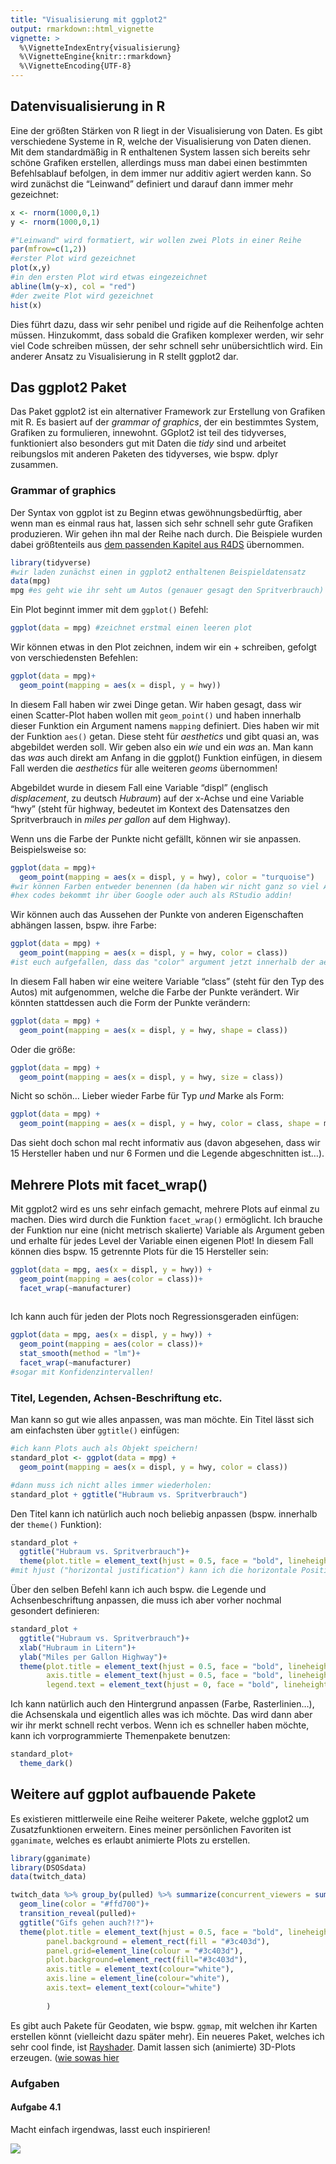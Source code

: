 ```yaml
---
title: "Visualisierung mit ggplot2"
output: rmarkdown::html_vignette
vignette: >
  %\VignetteIndexEntry{visualisierung}
  %\VignetteEngine{knitr::rmarkdown}
  %\VignetteEncoding{UTF-8}
---
```



## Datenvisualisierung in R

Eine der größten Stärken von R liegt in der Visualisierung von Daten. Es gibt verschiedene Systeme in R, welche der Visualisierung von Daten dienen. Mit dem standardmäßig in R enthaltenen System lassen sich bereits sehr schöne Grafiken erstellen, allerdings muss man dabei einen bestimmten Befehlsablauf befolgen, in dem immer nur additiv agiert werden kann. So wird zunächst die "Leinwand" definiert und darauf dann immer mehr gezeichnet:

```r

x <- rnorm(1000,0,1)
y <- rnorm(1000,0,1)

#"Leinwand" wird formatiert, wir wollen zwei Plots in einer Reihe
par(mfrow=c(1,2))
#erster Plot wird gezeichnet
plot(x,y)
#in den ersten Plot wird etwas eingezeichnet
abline(lm(y~x), col = "red")
#der zweite Plot wird gezeichnet
hist(x)

```

Dies führt dazu, dass wir sehr penibel und rigide auf die Reihenfolge achten müssen. Hinzukommt, dass sobald die Grafiken komplexer werden, wir sehr viel Code schreiben müssen, der sehr schnell sehr unübersichtlich wird. Ein anderer Ansatz zu Visualisierung in R stellt ggplot2 dar.

## Das ggplot2 Paket

Das Paket ggplot2 ist ein alternativer Framework zur Erstellung von Grafiken mit R. Es basiert auf der _grammar of graphics_, der ein bestimmtes System, Grafiken zu formulieren, innewohnt. GGplot2 ist teil des tidyverses, funktioniert also besonders gut mit Daten die _tidy_ sind und arbeitet reibungslos mit anderen Paketen des tidyverses, wie bspw. dplyr zusammen.


### Grammar of graphics

Der Syntax von ggplot ist zu Beginn etwas gewöhnungsbedürftig, aber wenn man es einmal raus hat, lassen sich sehr schnell sehr gute Grafiken produzieren. Wir gehen ihn mal der Reihe nach durch. Die Beispiele wurden dabei größtenteils aus [dem passenden Kapitel aus R4DS](https://r4ds.had.co.nz/data-visualisation.html) übernommen.

```r
library(tidyverse)
#wir laden zunächst einen in ggplot2 enthaltenen Beispieldatensatz
data(mpg)
mpg #es geht wie ihr seht um Autos (genauer gesagt den Spritverbrauch)

```
Ein Plot beginnt immer mit dem `ggplot()` Befehl:

```r
ggplot(data = mpg) #zeichnet erstmal einen leeren plot

```
Wir können etwas in den Plot zeichnen, indem wir ein + schreiben, gefolgt von verschiedensten Befehlen:

```r
ggplot(data = mpg)+
  geom_point(mapping = aes(x = displ, y = hwy))
```

In diesem Fall haben wir zwei Dinge getan. Wir haben gesagt, dass wir einen Scatter-Plot haben wollen mit `geom_point()` und haben innerhalb dieser Funktion ein Argument namens `mapping` definiert. Dies haben wir mit der Funktion `aes()` getan. Diese steht für _aesthetics_ und gibt quasi an, was abgebildet werden soll. Wir geben also ein *wie* und ein *was* an. Man kann das *was* auch direkt am Anfang in die ggplot() Funktion einfügen, in diesem Fall werden die _aesthetics_ für alle weiteren _geoms_ übernommen!

Abgebildet wurde in diesem Fall eine Variable "displ" (englisch _displacement_, zu deutsch _Hubraum_) auf der x-Achse und eine Variable "hwy" (steht für highway, bedeutet im Kontext des Datensatzes den Spritverbrauch in _miles per gallon_ auf dem Highway). 

Wenn uns die Farbe der Punkte nicht gefällt, können wir sie anpassen. Beispielsweise so:

```r
ggplot(data = mpg)+
  geom_point(mapping = aes(x = displ, y = hwy), color = "turquoise")
#wir können Farben entweder benennen (da haben wir nicht ganz so viel Auswahl), oder wir benutzen einen sogenannten "hexcode", das sieht dann bspw. so aus: #0af0cd
#hex codes bekommt ihr über Google oder auch als RStudio addin!
```



Wir können auch das Aussehen der Punkte von anderen Eigenschaften abhängen lassen, bspw. ihre Farbe:

```r
ggplot(data = mpg) + 
  geom_point(mapping = aes(x = displ, y = hwy, color = class))
#ist euch aufgefallen, dass das "color" argument jetzt innerhalb der aes() Funktion steht?
```

In diesem Fall haben wir eine weitere Variable "class" (steht für den Typ des Autos) mit aufgenommen, welche die Farbe der Punkte verändert. Wir könnten stattdessen auch die Form der Punkte verändern:


```r
ggplot(data = mpg) + 
  geom_point(mapping = aes(x = displ, y = hwy, shape = class))
```

Oder die größe:


```r
ggplot(data = mpg) + 
  geom_point(mapping = aes(x = displ, y = hwy, size = class))

```

Nicht so schön... Lieber wieder Farbe für Typ *und* Marke als Form:


```r

ggplot(data = mpg) + 
  geom_point(mapping = aes(x = displ, y = hwy, color = class, shape = manufacturer))
```

Das sieht doch schon mal recht informativ aus (davon abgesehen, dass wir 15 Hersteller haben und nur 6 Formen und die Legende abgeschnitten ist...).


## Mehrere Plots mit facet_wrap()

Mit ggplot2 wird es uns sehr einfach gemacht, mehrere Plots auf einmal zu machen. Dies wird durch die Funktion `facet_wrap()` ermöglicht. Ich brauche der Funktion nur eine (nicht metrisch skalierte) Variable als Argument geben und erhalte für jedes Level der Variable einen eigenen Plot! In diesem Fall können dies bspw. 15 getrennte Plots für die 15 Hersteller sein:

```r

ggplot(data = mpg, aes(x = displ, y = hwy)) + 
  geom_point(mapping = aes(color = class))+
  facet_wrap(~manufacturer)
               

```

Ich kann auch für jeden der Plots noch Regressionsgeraden einfügen:

```r

ggplot(data = mpg, aes(x = displ, y = hwy)) + 
  geom_point(mapping = aes(color = class))+
  stat_smooth(method = "lm")+
  facet_wrap(~manufacturer)
#sogar mit Konfidenzintervallen!               

```


### Titel, Legenden, Achsen-Beschriftung etc.

Man kann so gut wie alles anpassen, was man möchte. Ein Titel lässt sich am einfachsten über `ggtitle()` einfügen:

```r
#ich kann Plots auch als Objekt speichern!
standard_plot <- ggplot(data = mpg) + 
  geom_point(mapping = aes(x = displ, y = hwy, color = class))

#dann muss ich nicht alles immer wiederholen:
standard_plot + ggtitle("Hubraum vs. Spritverbrauch")
```


Den Titel kann ich natürlich auch noch beliebig anpassen (bspw. innerhalb der `theme()` Funktion):

```r
standard_plot +
  ggtitle("Hubraum vs. Spritverbrauch")+
  theme(plot.title = element_text(hjust = 0.5, face = "bold", lineheight = 1, colour = "black"))
#mit hjust ("horizontal justification") kann ich die horizontale Position definieren, in diesem Fall 0.5 = mittig
```

Über den selben Befehl kann ich auch bspw. die Legende und Achsenbeschriftung anpassen, die muss ich aber vorher nochmal gesondert definieren:

```r
standard_plot +
  ggtitle("Hubraum vs. Spritverbrauch")+
  xlab("Hubraum in Litern")+
  ylab("Miles per Gallon Highway")+
  theme(plot.title = element_text(hjust = 0.5, face = "bold", lineheight = 2, colour = "black"),
        axis.title = element_text(hjust = 0.5, face = "bold", lineheight = 0.5, colour = "grey"),
        legend.text = element_text(hjust = 0, face = "bold", lineheight = 0.2, colour = "grey"))

```

Ich kann natürlich auch den Hintergrund anpassen (Farbe, Rasterlinien...), die Achsenskala und eigentlich alles was ich möchte. Das wird dann aber wir ihr merkt schnell recht verbos. Wenn ich es schneller haben möchte, kann ich vorprogrammierte Themenpakete benutzen:

```r
standard_plot+
  theme_dark()
```











## Weitere auf ggplot aufbauende Pakete

Es existieren mittlerweile eine Reihe weiterer Pakete, welche ggplot2 um Zusatzfunktionen erweitern. Eines meiner persönlichen Favoriten ist `gganimate`, welches es erlaubt animierte Plots zu erstellen. 

```r
library(gganimate)
library(DSOSdata)
data(twitch_data)

twitch_data %>% group_by(pulled) %>% summarize(concurrent_viewers = sum(viewer_count)) %>% ggplot(aes(x=pulled, y=concurrent_viewers))+
  geom_line(color = "#ffd700")+
  transition_reveal(pulled)+
  ggtitle("Gifs gehen auch?!?")+
  theme(plot.title = element_text(hjust = 0.5, face = "bold", lineheight = 1, colour = "white"),
        panel.background = element_rect(fill = "#3c403d"),
        panel.grid=element_line(colour = "#3c403d"),
        plot.background=element_rect(fill="#3c403d"),
        axis.title = element_text(colour="white"),
        axis.line = element_line(colour="white"),
        axis.text= element_text(colour="white")
   
        )


```



Es gibt auch Pakete für Geodaten, wie bspw. `ggmap`, mit welchen ihr Karten erstellen könnt (vielleicht dazu später mehr). Ein neueres Paket, welches ich sehr cool finde, ist [Rayshader](https://www.rayshader.com). Damit lassen sich (animierte) 3D-Plots erzeugen. ([wie sowas hier](https://twitter.com/tylermorganwall/status/1134069089087950848?lang=de)

### Aufgaben

#### Aufgabe 4.1

Macht einfach irgendwas, lasst euch inspirieren!

![](https://upload.wikimedia.org/wikipedia/en/7/70/Bob_at_Easel.jpg)
